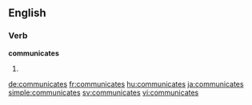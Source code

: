 
==English==

===Verb===
'''communicates'''

# {{third-person singular of|communicate}}

[[de:communicates]]
[[fr:communicates]]
[[hu:communicates]]
[[ja:communicates]]
[[simple:communicates]]
[[sv:communicates]]
[[vi:communicates]]